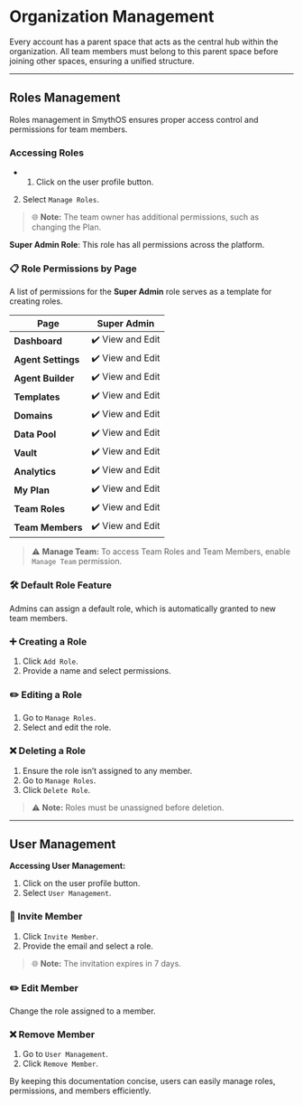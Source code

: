 # Organization Management

Every account has a parent space that acts as the central hub within the organization. All team members must belong to this parent space before joining other spaces, ensuring a unified structure.

---

## Roles Management

Roles management in SmythOS ensures proper access control and permissions for team members.

### Accessing Roles

   - 1. Click on the user profile button.
2. Select `Manage Roles`.

> 🌐 **Note:** The team owner has additional permissions, such as changing the Plan.

**Super Admin Role**: This role has all permissions across the platform.

### 📋 Role Permissions by Page

A list of permissions for the **Super Admin** role serves as a template for creating roles.

| Page               | Super Admin      |      
|--------------------|------------------|
| **Dashboard**      | ✔️ View and Edit  |       
| **Agent Settings** | ✔️ View and Edit  |       
| **Agent Builder**  | ✔️ View and Edit  |       
| **Templates**      | ✔️ View and Edit  |       
| **Domains**        | ✔️ View and Edit  |       
| **Data Pool**      | ✔️ View and Edit  |       
| **Vault**          | ✔️ View and Edit  |       
| **Analytics**      | ✔️ View and Edit  |       
| **My Plan**        | ✔️ View and Edit  |       
| **Team Roles**     | ✔️ View and Edit  |      
| **Team Members**   | ✔️ View and Edit  |           

> ⚠️ **Manage Team:** To access Team Roles and Team Members, enable `Manage Team` permission.

### 🛠️ Default Role Feature

Admins can assign a default role, which is automatically granted to new team members.

### ➕ Creating a Role

1. Click `Add Role`.
2. Provide a name and select permissions.

### ✏️ Editing a Role

1. Go to `Manage Roles`.
2. Select and edit the role.

### ❌ Deleting a Role

1. Ensure the role isn’t assigned to any member.
2. Go to `Manage Roles`.
3. Click `Delete Role`.

> ⚠️ **Note:** Roles must be unassigned before deletion.



---

## User Management

**Accessing User Management:**

1. Click on the user profile button.
2. Select `User Management`.

### 👤 Invite Member

1. Click `Invite Member`.
2. Provide the email and select a role.

> 🌐 **Note:** The invitation expires in 7 days.

### ✏️ Edit Member

Change the role assigned to a member.

### ❌ Remove Member

1. Go to `User Management`.
2. Click `Remove Member`.

By keeping this documentation concise, users can easily manage roles, permissions, and members efficiently.
